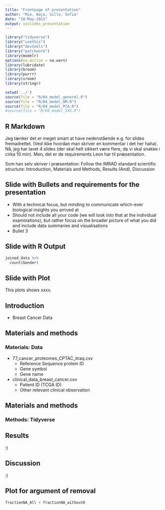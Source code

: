 ```yaml
---
title: "Frontpage of presentation"
author: "Mie, Naja, Sille, Sofia"
date: "10-May-2021"
output: ioslides_presentation
---
```


```r
library("tidyverse")
library("usethis")
library("devtools")
library("patchwork")
library(modelr)
options(na.action = na.warn)
library(lubridate)
library(broom)
library(purrr)
library(vroom)
library(stringr)
```

```r
setwd('../')
source(file = "R/04_model_generel.R")
source(file = "R/04_model_HM.R")
source(file = "R/04_model_PCA.R")
#source(file = "R/04_model_XXX.R")

```





## R Markdown
Jeg tænker det er meget smart at have nedenstående e.g. for slides fremadrettet. (Ved ikke hvordan man skriver en kommentar i det her haha). Nå, jeg har lavet 4 slides (der skal helt sikkert være flere, da vi skal snakke i cirka 10 min). Men, det er de requirements Leon har til præsentation. 

Som han selv skriver i præsentation: Follow the IMRAD standard scientific structure: Introduction, Materials and Methods, Results (And), Discussion

## Slide with Bullets and requirements for the presentation

- With a technical focus, but minding to communicate which-ever biological insights you arrived at
- Should not include all your code (we will look into that at the individual examinations), but rather focus on the broader picture of what you did and include data summaries and visualisations
- Bullet 3 

## Slide with R Output

```r
joined_data %>% 
  count(Gender)
```

## Slide with Plot
This plots shows xxxx.

## Introduction 
- Breast Cancer Data


## Materials and methods
### Materials: Data
- 77_cancer_proteomes_CPTAC_itraq.csv
  - Reference Sequence protein ID
  - Gene symbol
  - Gene name
- clinical_data_breast_cancer.csv
  - Patient ID (TCGA ID)
  - Other relevant clinical observation

## Materials and methods
### Methods: Tidyverse

## Results 
:)


## Discussion
:)


## Plot for argument of removal
```r
fractionNA_All + fractionNA_without0
```


